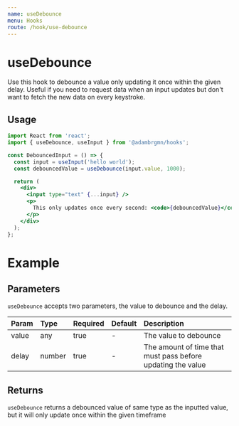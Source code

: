```yaml
---
name: useDebounce
menu: Hooks
route: /hook/use-debounce
---
```



# useDebounce

Use this hook to debounce a value only updating it once within the given delay.
Useful if you need to request data when an input updates but don't want to fetch
the new data on every keystroke.

## Usage

```jsx
import React from 'react';
import { useDebounce, useInput } from '@adambrgmn/hooks';

const DebouncedInput = () => {
  const input = useInput('hello world');
  const debouncedValue = useDebounce(input.value, 1000);

  return (
    <div>
      <input type="text" {...input} />
      <p>
        This only updates once every second: <code>{debouncedValue}</code>
      </p>
    </div>
  );
};
```

# Example

<Playground>
  <UseDebounceExample />
</Playground>

## Parameters

`useDebounce` accepts two parameters, the value to debounce and the delay.

| Param | Type   | Required | Default | Description                                                 |
| :---- | :----- | :------- | :------ | :---------------------------------------------------------- |
| value | any    | true     | -       | The value to debounce                                       |
| delay | number | true     | -       | The amount of time that must pass before updating the value |

## Returns

`useDebounce` returns a debounced value of same type as the inputted value, but
it will only update once within the given timeframe
